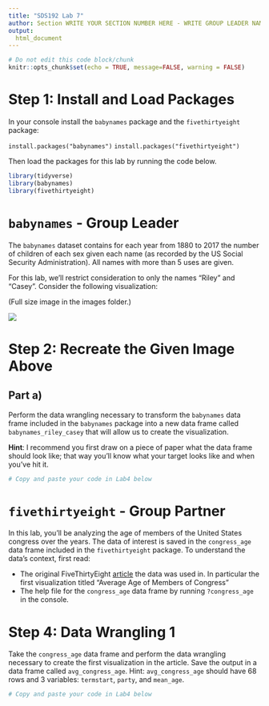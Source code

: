 ```yaml
---
title: "SDS192 Lab 7"
author: Section WRITE YOUR SECTION NUMBER HERE - WRITE GROUP LEADER NAME HERE | WRITE PARTNER NAME HERE
output:
  html_document
---
```


```r
# Do not edit this code block/chunk
knitr::opts_chunk$set(echo = TRUE, message=FALSE, warning = FALSE)
```

# Step 1: Install and Load Packages

In your console install the `babynames` package and the `fivethirtyeight` package:

`install.packages("babynames")`
`install.packages("fivethirtyeight")`

Then load the packages for this lab by running the code below. 

```r
library(tidyverse)
library(babynames)
library(fivethirtyeight)
```

# `babynames` - Group Leader

The `babynames` dataset contains for each year from 1880 to 2017 the number of children of each sex given each name (as recorded by the US Social Security Administration). All names with more than 5 uses are given.

For this lab, we’ll restrict consideration to only the names “Riley” and “Casey”. Consider the following visualization:

(Full size image in the images folder.)

![](images/Lab4_babynames.png)

# Step 2: Recreate the Given Image Above

## Part a)

Perform the data wrangling necessary to transform the `babynames` data frame included in the `babynames` package into a new data frame called `babynames_riley_casey` that will allow us to create the visualization.

**Hint**: I recommend you first draw on a piece of paper what the data frame should look like; that way you'll know what your target looks like and when you've hit it.

```r
# Copy and paste your code in Lab4 below

```

# `fivethirtyeight` - Group Partner

In this lab, you'll be analyzing the age of members of the United States congress over the years. The data of interest is saved in the `congress_age` data frame included in the `fivethirtyeight` package. To understand the data's context, first read:

* The original FiveThirtyEight [article](https://fivethirtyeight.com/features/both-republicans-and-democrats-have-an-age-problem/) the data was used in. In particular the first visualization titled "Average Age of Members of Congress"
* The help file for the `congress_age` data frame by running `?congress_age` in the console.

# Step 4: Data Wrangling 1

Take the `congress_age` data frame and perform the data wrangling necessary to create the first visualization in the article. Save the output in a data frame called `avg_congress_age`. Hint: `avg_congress_age` should have 68 rows and 3 variables: `termstart`, `party`, and `mean_age`.

```r
# Copy and paste your code in Lab4 below

```

